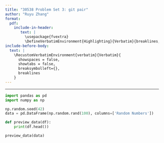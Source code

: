 ```yaml
---
title: "30538 Problem Set 3: git pair"
author: "Ruyu Zhang"
format: 
  pdf:
    include-in-header: 
       text: |
         \usepackage{fvextra}
         \DefineVerbatimEnvironment{Highlighting}{Verbatim}{breaklines,commandchars=\\\{\}}
include-before-body:
  text: |
    \RecustomVerbatimEnvironment{verbatim}{Verbatim}{
      showspaces = false,
      showtabs = false,
      breaksymbolleft={},
      breaklines
    }
---
```

---

```python
import pandas as pd
import numpy as np

np.random.seed(42)
data = pd.DataFrame(np.random.rand(100), columns=['Random Numbers'])

def preview_data(df):
    print(df.head())

preview_data(data)
```